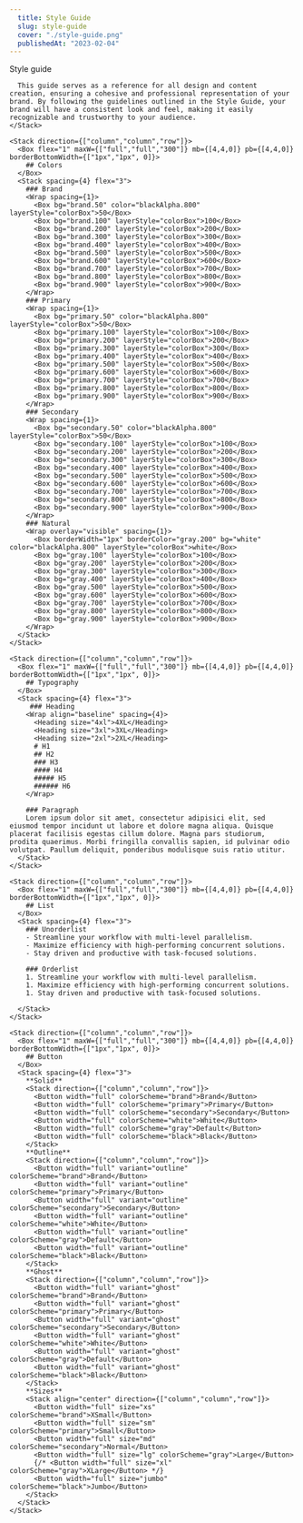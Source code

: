 ```yaml
---
  title: Style Guide
  slug: style-guide
  cover: "./style-guide.png"
  publishedAt: "2023-02-04"
---
```


<Box layerStyle="pageTitle">
  <Container maxW="container.xl">
    <Stack align="start" direction={["column","column","column"]}>
      <Heading as="h1" size="xl">Style guide</Heading>

      This guide serves as a reference for all design and content creation, ensuring a cohesive and professional representation of your brand. By following the guidelines outlined in the Style Guide, your brand will have a consistent look and feel, making it easily recognizable and trustworthy to your audience.
    </Stack>
  </Container>
</Box>

<Container maxW="container.xl" mb={[10,14,20]}>
  <Stack spacing={[10,14,20]} fontSize="lg">

    <Stack direction={["column","column","row"]}>
      <Box flex="1" maxW={["full","full","300"]} mb={[4,4,0]} pb={[4,4,0]} borderBottomWidth={["1px","1px", 0]}>
        ## Colors
      </Box>
      <Stack spacing={4} flex="3">
        ### Brand
        <Wrap spacing={1}>
          <Box bg="brand.50" color="blackAlpha.800" layerStyle="colorBox">50</Box>
          <Box bg="brand.100" layerStyle="colorBox">100</Box>
          <Box bg="brand.200" layerStyle="colorBox">200</Box>
          <Box bg="brand.300" layerStyle="colorBox">300</Box>
          <Box bg="brand.400" layerStyle="colorBox">400</Box>
          <Box bg="brand.500" layerStyle="colorBox">500</Box>
          <Box bg="brand.600" layerStyle="colorBox">600</Box>
          <Box bg="brand.700" layerStyle="colorBox">700</Box>
          <Box bg="brand.800" layerStyle="colorBox">800</Box>
          <Box bg="brand.900" layerStyle="colorBox">900</Box>
        </Wrap>
        ### Primary
        <Wrap spacing={1}>
          <Box bg="primary.50" color="blackAlpha.800" layerStyle="colorBox">50</Box>
          <Box bg="primary.100" layerStyle="colorBox">100</Box>
          <Box bg="primary.200" layerStyle="colorBox">200</Box>
          <Box bg="primary.300" layerStyle="colorBox">300</Box>
          <Box bg="primary.400" layerStyle="colorBox">400</Box>
          <Box bg="primary.500" layerStyle="colorBox">500</Box>
          <Box bg="primary.600" layerStyle="colorBox">600</Box>
          <Box bg="primary.700" layerStyle="colorBox">700</Box>
          <Box bg="primary.800" layerStyle="colorBox">800</Box>
          <Box bg="primary.900" layerStyle="colorBox">900</Box>
        </Wrap>
        ### Secondary
        <Wrap spacing={1}>
          <Box bg="secondary.50" color="blackAlpha.800" layerStyle="colorBox">50</Box>
          <Box bg="secondary.100" layerStyle="colorBox">100</Box>
          <Box bg="secondary.200" layerStyle="colorBox">200</Box>
          <Box bg="secondary.300" layerStyle="colorBox">300</Box>
          <Box bg="secondary.400" layerStyle="colorBox">400</Box>
          <Box bg="secondary.500" layerStyle="colorBox">500</Box>
          <Box bg="secondary.600" layerStyle="colorBox">600</Box>
          <Box bg="secondary.700" layerStyle="colorBox">700</Box>
          <Box bg="secondary.800" layerStyle="colorBox">800</Box>
          <Box bg="secondary.900" layerStyle="colorBox">900</Box>
        </Wrap>
        ### Natural
        <Wrap overlay="visible" spacing={1}>
          <Box borderWidth="1px" borderColor="gray.200" bg="white" color="blackAlpha.800" layerStyle="colorBox">white</Box>
          <Box bg="gray.100" layerStyle="colorBox">100</Box>
          <Box bg="gray.200" layerStyle="colorBox">200</Box>
          <Box bg="gray.300" layerStyle="colorBox">300</Box>
          <Box bg="gray.400" layerStyle="colorBox">400</Box>
          <Box bg="gray.500" layerStyle="colorBox">500</Box>
          <Box bg="gray.600" layerStyle="colorBox">600</Box>
          <Box bg="gray.700" layerStyle="colorBox">700</Box>
          <Box bg="gray.800" layerStyle="colorBox">800</Box>
          <Box bg="gray.900" layerStyle="colorBox">900</Box>
        </Wrap>
      </Stack>
    </Stack>

    <Stack direction={["column","column","row"]}>
      <Box flex="1" maxW={["full","full","300"]} mb={[4,4,0]} pb={[4,4,0]} borderBottomWidth={["1px","1px", 0]}>
        ## Typography
      </Box>
      <Stack spacing={4} flex="3">
         ### Heading
        <Wrap align="baseline" spacing={4}>
          <Heading size="4xl">4XL</Heading>
          <Heading size="3xl">3XL</Heading>
          <Heading size="2xl">2XL</Heading>
          # H1
          ## H2
          ### H3
          #### H4
          ##### H5
          ###### H6
        </Wrap>

        ### Paragraph
        Lorem ipsum dolor sit amet, consectetur adipisici elit, sed eiusmod tempor incidunt ut labore et dolore magna aliqua. Quisque placerat facilisis egestas cillum dolore. Magna pars studiorum, prodita quaerimus. Morbi fringilla convallis sapien, id pulvinar odio volutpat. Paullum deliquit, ponderibus modulisque suis ratio utitur.
      </Stack>
    </Stack>

    <Stack direction={["column","column","row"]}>
      <Box flex="1" maxW={["full","full","300"]} mb={[4,4,0]} pb={[4,4,0]} borderBottomWidth={["1px","1px", 0]}>
        ## List
      </Box>
      <Stack spacing={4} flex="3">
        ### Unorderlist
        - Streamline your workflow with multi-level parallelism.
        - Maximize efficiency with high-performing concurrent solutions.
        - Stay driven and productive with task-focused solutions.

        ### Orderlist
        1. Streamline your workflow with multi-level parallelism.
        1. Maximize efficiency with high-performing concurrent solutions.
        1. Stay driven and productive with task-focused solutions.

      </Stack>
    </Stack>

    <Stack direction={["column","column","row"]}>
      <Box flex="1" maxW={["full","full","300"]} mb={[4,4,0]} pb={[4,4,0]} borderBottomWidth={["1px","1px", 0]}>
        ## Button
      </Box>
      <Stack spacing={4} flex="3">
        **Solid**
        <Stack direction={["column","column","row"]}>
          <Button width="full" colorScheme="brand">Brand</Button>
          <Button width="full" colorScheme="primary">Primary</Button>
          <Button width="full" colorScheme="secondary">Secondary</Button>
          <Button width="full" colorScheme="white">White</Button>
          <Button width="full" colorScheme="gray">Default</Button>
          <Button width="full" colorScheme="black">Black</Button>
        </Stack>
        **Outline**
        <Stack direction={["column","column","row"]}>
          <Button width="full" variant="outline" colorScheme="brand">Brand</Button>
          <Button width="full" variant="outline" colorScheme="primary">Primary</Button>
          <Button width="full" variant="outline" colorScheme="secondary">Secondary</Button>
          <Button width="full" variant="outline" colorScheme="white">White</Button>
          <Button width="full" variant="outline" colorScheme="gray">Default</Button>
          <Button width="full" variant="outline" colorScheme="black">Black</Button>
        </Stack>
        **Ghost**
        <Stack direction={["column","column","row"]}>
          <Button width="full" variant="ghost" colorScheme="brand">Brand</Button>
          <Button width="full" variant="ghost" colorScheme="primary">Primary</Button>
          <Button width="full" variant="ghost" colorScheme="secondary">Secondary</Button>
          <Button width="full" variant="ghost" colorScheme="white">White</Button>
          <Button width="full" variant="ghost" colorScheme="gray">Default</Button>
          <Button width="full" variant="ghost" colorScheme="black">Black</Button>
        </Stack>
        **Sizes**
        <Stack align="center" direction={["column","column","row"]}>
          <Button width="full" size="xs" colorScheme="brand">XSmall</Button>
          <Button width="full" size="sm" colorScheme="primary">Small</Button>
          <Button width="full" size="md" colorScheme="secondary">Normal</Button>
          <Button width="full" size="lg" colorScheme="gray">Large</Button>
          {/* <Button width="full" size="xl" colorScheme="gray">XLarge</Button> */}
          <Button width="full" size="jumbo" colorScheme="black">Jumbo</Button>
        </Stack>
      </Stack>
    </Stack>

  </Stack>
</Container>
